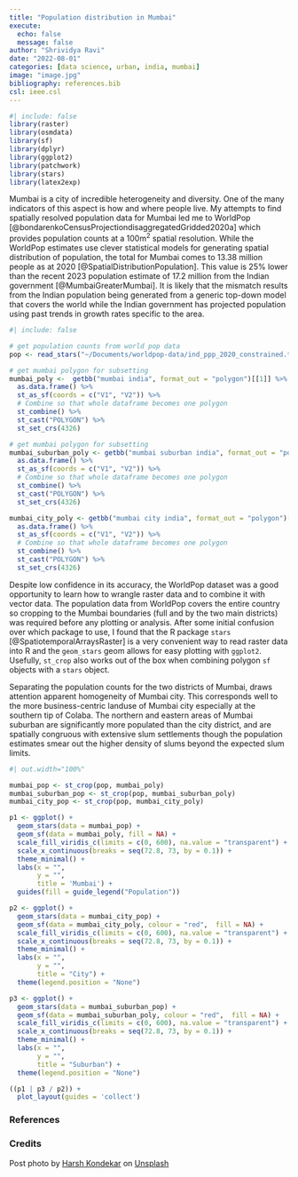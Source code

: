 ```yaml
---
title: "Population distribution in Mumbai"
execute:
  echo: false
  message: false
author: "Shrividya Ravi"
date: "2022-08-01"
categories: [data science, urban, india, mumbai]
image: "image.jpg"
bibliography: references.bib
csl: ieee.csl
---
```


```r
#| include: false
library(raster)
library(osmdata)
library(sf)
library(dplyr)
library(ggplot2)
library(patchwork)
library(stars)
library(latex2exp)
```

Mumbai is a city of incredible heterogeneity and diversity. One of the many indicators of this aspect is how and where people live. My attempts to find spatially resolved population data for Mumbai led me to WorldPop [@bondarenkoCensusProjectiondisaggregatedGridded2020a] which provides population counts at a 100m$^2$ spatial resolution. While the WorldPop estimates use clever statistical models for generating spatial distribution of population, the total for Mumbai comes to 13.38 million people as at 2020 [@SpatialDistributionPopulation]. This value is 25% lower than the recent 2023 population estimate of 17.2 million from the Indian government [@MumbaiGreaterMumbai]. It is likely that the mismatch results from the Indian population being generated from a generic top-down model that covers the world while the Indian government has projected population using past trends in growth rates specific to the area.

```r
#| include: false

# get population counts from world pop data
pop <- read_stars("~/Documents/worldpop-data/ind_ppp_2020_constrained.tif")

# get mumbai polygon for subsetting
mumbai_poly <-  getbb("mumbai india", format_out = "polygon")[[1]] %>% 
  as.data.frame() %>%
  st_as_sf(coords = c("V1", "V2")) %>% 
  # Combine so that whole dataframe becomes one polygon
  st_combine() %>% 
  st_cast("POLYGON") %>% 
  st_set_crs(4326) 

# get mumbai polygon for subsetting
mumbai_suburban_poly <- getbb("mumbai suburban india", format_out = "polygon") %>% 
  as.data.frame() %>%
  st_as_sf(coords = c("V1", "V2")) %>% 
  # Combine so that whole dataframe becomes one polygon
  st_combine() %>% 
  st_cast("POLYGON") %>% 
  st_set_crs(4326) 

mumbai_city_poly <- getbb("mumbai city india", format_out = "polygon")[[1]] %>% 
  as.data.frame() %>%
  st_as_sf(coords = c("V1", "V2")) %>% 
  # Combine so that whole dataframe becomes one polygon
  st_combine() %>% 
  st_cast("POLYGON") %>% 
  st_set_crs(4326) 

```

Despite low confidence in its accuracy, the WorldPop dataset was a good opportunity to learn how to wrangle raster data and to combine it with vector data. The population data from WorldPop covers the entire country so cropping to the Mumbai boundaries (full and by the two main districts) was required before any plotting or analysis. After some initial confusion over which package to use, I found that the R package `stars` [@SpatiotemporalArraysRaster] is a very convenient way to read raster data into R and the `geom_stars` geom allows for easy plotting with `ggplot2`. Usefully, `st_crop` also works out of the box when combining polygon `sf` objects with a `stars` object.

Separating the population counts for the two districts of Mumbai, draws attention apparent homogeneity of Mumbai city. This corresponds well to the more business-centric landuse of Mumbai city especially at the southern tip of Colaba. The northern and eastern areas of Mumbai suburban are significantly more populated than the city district, and are spatially congruous with extensive slum settlements though the population estimates smear out the higher density of slums beyond the expected slum limits.

```r
#| out.width="100%"

mumbai_pop <- st_crop(pop, mumbai_poly)
mumbai_suburban_pop <- st_crop(pop, mumbai_suburban_poly)
mumbai_city_pop <- st_crop(pop, mumbai_city_poly)

p1 <- ggplot() + 
  geom_stars(data = mumbai_pop) + 
  geom_sf(data = mumbai_poly, fill = NA) + 
  scale_fill_viridis_c(limits = c(0, 600), na.value = "transparent") +
  scale_x_continuous(breaks = seq(72.8, 73, by = 0.1)) + 
  theme_minimal() + 
  labs(x = "",
       y = "",
       title = 'Mumbai') + 
  guides(fill = guide_legend("Population")) 

p2 <- ggplot() + 
  geom_stars(data = mumbai_city_pop) + 
  geom_sf(data = mumbai_city_poly, colour = "red",  fill = NA) + 
  scale_fill_viridis_c(limits = c(0, 600), na.value = "transparent") +
  scale_x_continuous(breaks = seq(72.8, 73, by = 0.1)) + 
  theme_minimal() + 
  labs(x = "",
       y = "",
       title = "City") + 
  theme(legend.position = "None")

p3 <- ggplot() + 
  geom_stars(data = mumbai_suburban_pop) + 
  geom_sf(data = mumbai_suburban_poly, colour = "red",  fill = NA) + 
  scale_fill_viridis_c(limits = c(0, 600), na.value = "transparent") +
  scale_x_continuous(breaks = seq(72.8, 73, by = 0.1)) + 
  theme_minimal() + 
  labs(x = "",
       y = "", 
       title = "Suburban") + 
  theme(legend.position = "None") 

((p1 | p3 / p2)) + 
  plot_layout(guides = 'collect')

```

### References

::: {#refs}
:::

### Credits

Post photo by <a href="https://unsplash.com/ja/@harsh_jpeg?utm_source=unsplash&utm_medium=referral&utm_content=creditCopyText">Harsh Kondekar</a> on <a href="https://unsplash.com/photos/SDZOP6R95k4?utm_source=unsplash&utm_medium=referral&utm_content=creditCopyText">Unsplash</a>
